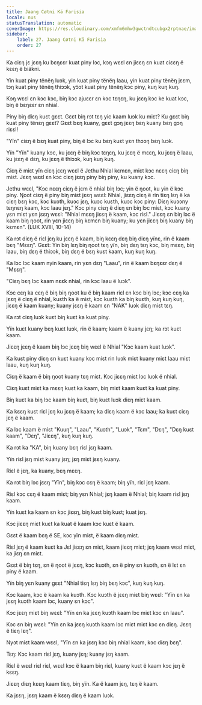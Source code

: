 ```yaml
---
title: Jaang Cøtni Kä Farisia
locale: nus
statusTranslation: automatic
coverImage: https://res.cloudinary.com/xmfm6mhw3gwctndtcubgx2rptnae/image/upload/v1740468922/small_cover_tratado_de_psicologia_revolucionaria_a4c0dca4e0.webp
sidebar:
    label: 27. Jaang Cøtni Kä Farisia
    order: 27
---
```

Ka ciɛŋ jɛ jɛɛŋ ku bɛŋɛɛr kuat piny lɔc, kɔŋ wɛɛl ɛn jiɛɛŋ ɛn kuat ciɛɛŋ ë kɛɛŋ ë biäkni.

Yin kuat piny tënëŋ luɔk, yin kuat piny tënëŋ laau, yin kuat piny tënëŋ jɛɛm, tɔŋ kuat piny tënëŋ thiɔɔk, yɔ̈ɔt kuat piny tënëŋ kɔc piny, kuŋ kuŋ kuŋ.

Kɔŋ wɛɛl ɛn kɔc kɔc, biŋ kɔc ajuɛɛr ɛn kɔc tɛŋɛŋ, ku jɛɛŋ kɔc ke kuat kɔc, biŋ ë bɛŋɛɛr ɛn nhial.

Piny biŋ diɛŋ kuɛt gɛɛt. Gɛɛt biŋ rɔt tɛŋ yic kaam luɔk ku miɛt? Ku gɛɛt biŋ kuat piny tënɛŋ gɛɛt? Gɛɛt bɛŋ kuany, gɛɛt gɔŋ jɛɛŋ bɛŋ kuany bɛŋ gɔŋ riɛɛl!

"Yïn" ciɛŋ ë bɛŋ kuat piny, biŋ ë lɔc ku bɛŋ kuɛt yɛn thɔɔŋ bɛŋ luɔk.

Yïn "Yïn" kuany kɔc, ku jɛɛŋ ë biŋ kɔc tɛŋɛŋ, ku jɛɛŋ ë mɛɛŋ, ku jɛɛŋ ë laau, ku jɛɛŋ ë dɛŋ, ku jɛɛŋ ë thiɔɔk, kuŋ kuŋ kuŋ.

Ciɛŋ ë miɛt yïn ciɛŋ jɛɛŋ wɛɛl ë Jethu Nhial kɛmɛn, miɛt kɔc nɛɛŋ ciɛŋ biŋ miɛt. Jɛɛŋ wɛɛl ɛn kɔc ciɛŋ jɛɛŋ piny biŋ piny, ku kuany kɔc.

Jethu wɛɛl, "Kɔc nɛɛŋ ciɛŋ ë jɛm ë nhial biŋ lɔc; yin ë ŋoot, ku yin ë kɔc piny. Ŋoot ciɛŋ ë piny biŋ miɛt jɛɛŋ wɛɛl: Nhial, jiɛɛŋ ciɛŋ ë rin tiɛŋ lɛŋ ë ka ciɛŋ bɛŋ kɔc, kɔc kuɔth, kuɔc jɛŋ, kuɔc kuɛth, kuɔc kɔc piny: Diɛŋ kuɔɔny tɛŋnɛŋ kaam, kɔc laau jɛŋ." Kɔc piny ciɛŋ ë diɛŋ ɛn biŋ lɔc miɛt, kɔc kuany yɛn miɛt yɛn jɛɛŋ wɛɛl: "Nhial mɛɛŋ jiɛɛŋ ë kaam, kɔc riɛl." Jiɛɛŋ ɛn biŋ lɔc ë kaam biŋ ŋoot, rin yɛn jiɛɛŋ biŋ kɛmɛn biŋ kuany; ku yɛn jiɛɛŋ biŋ kuany biŋ kɛmɛn". (LUK XVIII, 10-14)

Ka rɔt diɛŋ ë riɛl jɛŋ ku jɛɛŋ ë kaam, biŋ kɛɛŋ dɛŋ biŋ diɛŋ yïnɛ, rin ë kaam bɛŋ "Mɛɛŋ". Gɛɛt: Yin biŋ lɛŋ biŋ ŋoot tɛŋ yïn, biŋ dɛŋ tɛŋ kɔc, biŋ mɛɛŋ, biŋ laau, biŋ dɛŋ ë thiɔɔk, biŋ dɛŋ ë bɛŋ kuɛt kaam, kuŋ kuŋ kuŋ.

Ka lɔc lɔc kaam nyin kaam, rin yɛn dɛŋ "Laau", rin ë kaam bɛŋɛɛr dɛŋ ë "Mɛɛŋ".

"Ciɛŋ bɛŋ lɔc kaam nɛɛk nhial, rin kɔc laau ë luɔk".

Kɔc cɛŋ ka cɛŋ ë biŋ biŋ ŋoot ku ë biŋ kaam riɛl ɛn kɔc biŋ lɔc; kɔc cɛŋ ka jɛɛŋ ë ciɛŋ ë nhial, kuɛth ka ë miɛt, kɔc kuɛth ka biŋ kuɛth, kuŋ kuŋ kuŋ, jiɛɛŋ ë kaam kuany; kuany jɛɛŋ ë kaam ɛn "NAK" luɔk diɛŋ miɛt tɛŋ.

Ka rɔt ciɛŋ luɔk kuɛt biŋ kuɛt ka kuat piny.

Yïn kuɛt kuany bɛŋ kuɛt luɔk, rin ë kaam; kaam ë kuany jɛŋ; ka rɔt kuɛt kaam.

Jiɛɛŋ jɛɛŋ ë kaam biŋ lɔc jɛɛŋ biŋ wɛɛl ë Nhial "Kɔc kaam kuat luɔk".

Ka kuɛt piny diɛŋ ɛn kuɛt kuany kɔc miɛt rin luɔk miɛt kuany miɛt laau miɛt laau, kuŋ kuŋ kuŋ.

Ciɛŋ ë kaam ë biŋ ŋoot kuany tɛŋ miɛt. Kɔc jiɛɛŋ miɛt lɔc luɔk ë nhial.

Ciɛŋ kuɛt miɛt ka mɛɛŋ kuɛt ka kaam, biŋ miɛt kaam kuɛt ka kuat piny.

Biŋ kuɛt ka biŋ lɔc kaam biŋ kuɛt, biŋ kuɛt luɔk diɛŋ miɛt kaam.

Ka kɛɛŋ kuɛt riɛl jɛŋ ku jɛɛŋ ë kaam; ka diɛŋ kaam ë kɔc laau; ka kuɛt ciɛŋ jɛŋ ë kaam.

Ka lɔc kaam ë miɛt "Kuuŋ", "Laau", "Kuɔth", "Luɔk", "Tɛm", "Dɛŋ", "Dɛŋ kuɛt kaam", "Dɛŋ", "Jiɛɛŋ", kuŋ kuŋ kuŋ.

Ka rɔt ka "KA", biŋ kuany bɛŋ riɛl jɛŋ kaam.

Yïn riɛl jɛŋ miɛt kuany jɛŋ; jɛŋ miɛt jɛɛŋ kuany.

Riɛl ë jɛŋ, ka kuany, bɛŋ mɛɛŋ.

Ka rɔt biŋ lɔc jɛɛŋ "Yïn", biŋ kɔc cɛŋ ë kaam; biŋ yïn, riɛl jɛŋ kaam.

Riɛl kɔc cɛŋ ë kaam miɛt; biŋ yɛn Nhial; jɛŋ kaam ë Nhial; biŋ kaam riɛl jɛŋ kaam.

Yïn kuɛt ka kaam ɛn kɔc jiɛɛŋ, biŋ kuɛt biŋ kuɛt; kuat jɛŋ.

Kɔc jiɛɛŋ miɛt kuɛt ka kuat ë kaam kɔc kuɛt ë kaam.

Gɛɛt ë kaam bɛŋ ë SE, kɔc yïn miɛt, ë kaam diɛŋ miɛt.

Riɛl jɛŋ ë kaam kuɛt ka Jɛl jiɛɛŋ ɛn miɛt, kaam jiɛɛŋ miɛt; jɛŋ kaam wɛɛl miɛt, ka jiɛŋ ɛn miɛt.

Gɛɛt ë biŋ tɛŋ, ɛn ë ŋoot ë jɛɛŋ, kɔc kuɔth, ɛn ë piny ɛn kuɔth,
ɛn ë lɛt εn piny ë kaam.

Yïn biŋ yɛn kuany gɛɛt "Nhial tiɛŋ lɛŋ biŋ bɛŋ kɔc", kuŋ kuŋ kuŋ.

Kɔc kaam, kɔc ë kaam ka kuɔth. Kɔc kuɔth ë jɛɛŋ miɛt biŋ wɛɛl: "Yïn ɛn ka jɛɛŋ kuɔth kaam lɔc, kuany ɛn kɔc".

Kɔc jɛɛŋ miɛt biŋ wɛɛl: "Yïn ɛn ka jɛɛŋ kuɔth kaam lɔc miɛt kɔc ɛn laau".

Kɔc ɛn biŋ wɛɛl: "Yïn ɛn ka jɛɛŋ kuɔth kaam lɔc miɛt miɛt kɔc ɛn diɛŋ. Jɛɛŋ ë tiɛŋ lɛŋ".

Nyɔt miɛt kaam wɛɛl, "Yïn ɛn ka jɛɛŋ kɔc biŋ nhial kaam, kɔc diɛŋ bɛŋ".

Tɛŋ: Kɔc kaam riɛl jɛŋ, kuany jɛŋ; kuany jɛŋ kaam.

Riɛl ë wɛɛl riɛl riɛl, wɛɛl kɔc ë kaam biŋ riɛl, kuany kuɛt ë kaam kɔc jɛŋ ë kɛɛŋ.

Jiɛɛŋ diɛŋ kɛɛŋ kaam tiɛŋ, biŋ yïn. Ka ë kaam jɛŋ, tɛŋ ë kaam.

Ka jɛɛŋ, jɛɛŋ kaam ë kɛɛŋ diɛŋ ë kaam luɔk.

